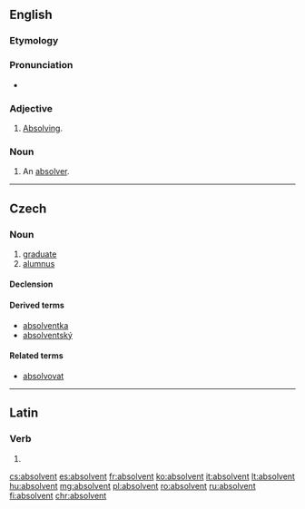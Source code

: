 {{also|Absolvent}}
==English==

===Etymology===
{{etyl|la|en}} {{lena}} {{term|absolvens|lang=la}}

===Pronunciation===
* {{a|US}} {{IPA|/æbˈzɑlv.n̩t/|/əbˈzɑlv.n̩t/|/æbˈsɑlv.n̩t/|/əbˈsɑlv.n̩t/|lang=en}}

===Adjective===
{{en-adj}}

# {{context|rare|lang=en}} [[absolving|Absolving]].
#: {{rfquotek|Carlyle}}

===Noun===
{{en-noun}}

# {{context|rare|lang=en}} An [[absolver]].

----

==Czech==

===Noun===
{{cs-noun|g=m}}

# [[graduate]] {{gloss|from a university}}
# [[alumnus]] {{gloss|graduate of an educational institution}}

====Declension====
{{cs-decl-noun-auto|ma|absolve|n|t}}

====Derived terms====
* [[absolventka]]
* [[absolventský]]

====Related terms====
* [[absolvovat]]

----

==Latin==

===Verb===
{{la-verb-form|absolvent}}

# {{inflection of|absolvō||3|p|fut|act|ind|lang=la}}

[[cs:absolvent]]
[[es:absolvent]]
[[fr:absolvent]]
[[ko:absolvent]]
[[it:absolvent]]
[[lt:absolvent]]
[[hu:absolvent]]
[[mg:absolvent]]
[[pl:absolvent]]
[[ro:absolvent]]
[[ru:absolvent]]
[[fi:absolvent]]
[[chr:absolvent]]